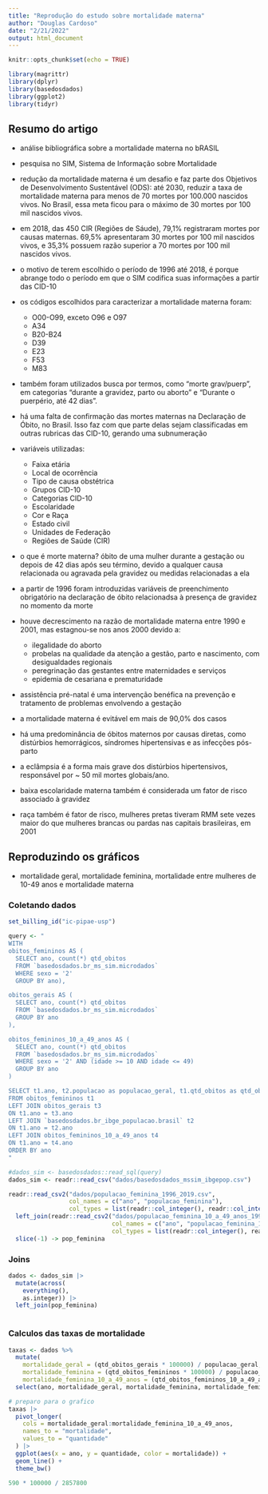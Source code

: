 ```yaml
---
title: "Reprodução do estudo sobre mortalidade materna"
author: "Douglas Cardoso"
date: "2/21/2022"
output: html_document
---
```


```r
knitr::opts_chunk$set(echo = TRUE)

library(magrittr)
library(dplyr)
library(basedosdados)
library(ggplot2)
library(tidyr)
```

## Resumo do artigo

* análise bibliográfica sobre a mortalidade materna no bRASIL
* pesquisa no SIM, Sistema de Informação sobre Mortalidade
* redução da mortalidade materna é um desafio e faz parte dos Objetivos de Desenvolvimento Sustentável (ODS): até 2030, reduzir a taxa de mortalidade materna para menos de 70 mortes por 100.000 nascidos vivos. No Brasil, essa meta ficou para o máximo de 30 mortes por 100 mil nascidos vivos.
* em 2018, das 450 CIR (Regiões de Sáude), 79,1%  registraram mortes por causas maternas. 69,5% apresentaram 30 mortes por 100 mil nascidos vivos, e 35,3% possuem razão superior a 70 mortes por 100 mil nascidos vivos.
* o motivo de terem escolhido o período de 1996 até 2018, é porque abrange todo o período em que o SIM codifica suas informações a partir das CID-10
* os códigos escolhidos para caracterizar a mortalidade materna foram:
  
  + O00-O99, exceto O96 e O97
  + A34
  + B20-B24
  + D39
  + E23
  + F53
  + M83

* também foram utilizados busca por termos, como "morte grav/puerp", em categorias "durante a gravidez, parto ou aborto" e "Durante o puerpério, até 42 dias".

* há uma falta de confirmação das mortes maternas na Declaração de Óbito, no Brasil. Isso faz com que parte delas sejam classificadas em outras rubricas das CID-10, gerando uma subnumeração

* variáveis utilizadas:

  + Faixa etária
  + Local de ocorrência
  + Tipo de causa obstétrica
  + Grupos CID-10
  + Categorias CID-10
  + Escolaridade
  + Cor e Raça
  + Estado civil
  + Unidades de Federação
  + Regiões de Saúde (CIR)

* o que é morte materna? óbito de uma mulher durante a gestação ou depois de 42 dias após seu término, devido a qualquer causa relacionada ou agravada pela gravidez ou medidas relacionadas a ela
* a partir de 1996 foram introduzidas variáveis de preenchimento obrigatório na declaração de óbito relacionadsa à presença de gravidez no momento da morte
* houve decrescimento na razão de mortalidade materna entre 1990 e 2001, mas estagnou-se nos anos 2000 devido a:

   +  ilegalidade do aborto
   + probelas na qualidade da atenção a gestão, parto e nascimento, com desigualdades regionais
   + peregrinação das gestantes entre maternidades e serviços
   + epidemia de cesariana e prematuridade

* assistência pré-natal é uma intervenção benéfica na prevenção e tratamento de problemas envolvendo a gestação
* a mortalidade materna é evitável em mais de 90,0% dos casos
* há uma predominância de óbitos maternos por causas diretas, como distúrbios hemorrágicos, síndromes hipertensivas e as infecções pós-parto
* a eclâmpsia é a forma mais grave dos distúrbios hipertensivos, responsável por ~ 50 mil mortes globais/ano.
* baixa escolaridade materna também é considerada um fator de risco associado à gravidez
* raça também é fator de risco, mulheres pretas tiveram RMM sete vezes maior do que mulheres brancas ou pardas nas capitais brasileiras, em 2001

## Reproduzindo os gráficos

* mortalidade geral, mortalidade feminina, mortalidade entre mulheres de 10-49 anos e mortalidade materna

### Coletando dados
  
```r
set_billing_id("ic-pipae-usp")

query <- "
WITH 
obitos_femininos AS (
  SELECT ano, count(*) qtd_obitos
  FROM `basedosdados.br_ms_sim.microdados`
  WHERE sexo = '2'
  GROUP BY ano),

obitos_gerais AS (
  SELECT ano, count(*) qtd_obitos
  FROM `basedosdados.br_ms_sim.microdados`
  GROUP BY ano  
),

obitos_femininos_10_a_49_anos AS (
  SELECT ano, count(*) qtd_obitos
  FROM `basedosdados.br_ms_sim.microdados`
  WHERE sexo = '2' AND (idade >= 10 AND idade <= 49)
  GROUP BY ano  
)

SELECT t1.ano, t2.populacao as populacao_geral, t1.qtd_obitos as qtd_obitos_femininos, t3.qtd_obitos as qtd_obitos_gerais, t4.qtd_obitos as qtd_obitos_femininos_10_a_49_anos
FROM obitos_femininos t1
LEFT JOIN obitos_gerais t3
ON t1.ano = t3.ano
LEFT JOIN `basedosdados.br_ibge_populacao.brasil` t2
ON t1.ano = t2.ano
LEFT JOIN obitos_femininos_10_a_49_anos t4
ON t1.ano = t4.ano
ORDER BY ano
"

#dados_sim <- basedosdados::read_sql(query)
dados_sim <- readr::read_csv("dados/basedosdados_mssim_ibgepop.csv")
```

```r
readr::read_csv2("dados/populacao_feminina_1996_2019.csv",
                 col_names = c("ano", "populacao_feminina"),
                 col_types = list(readr::col_integer(), readr::col_integer())) |> 
  left_join(readr::read_csv2("dados/populacao_feminina_10_a_49_anos_1996_2019.csv",
                             col_names = c("ano", "populacao_feminina_10_a_49_anos"),
                             col_types = list(readr::col_integer(), readr::col_integer()))) |> 
  slice(-1) -> pop_feminina
```

### Joins

```r

dados <- dados_sim |> 
  mutate(across(
    everything(),
    as.integer)) |>
  left_join(pop_feminina)
  
```

### Calculos das taxas de mortalidade

```r
taxas <- dados %>% 
  mutate(
    mortalidade_geral = (qtd_obitos_gerais * 100000) / populacao_geral,
    mortalidade_feminina = (qtd_obitos_femininos * 100000) / populacao_feminina,
    mortalidade_feminina_10_a_49_anos = (qtd_obitos_femininos_10_a_49_anos * 100000) / populacao_feminina_10_a_49_anos) |> 
  select(ano, mortalidade_geral, mortalidade_feminina, mortalidade_feminina_10_a_49_anos)
```


```r
# preparo para o grafico
taxas |> 
  pivot_longer(
    cols = mortalidade_geral:mortalidade_feminina_10_a_49_anos,
    names_to = "mortalidade",
    values_to = "quantidade"
  ) |> 
  ggplot(aes(x = ano, y = quantidade, color = mortalidade)) +
  geom_line() +
  theme_bw()
```












```r
590 * 100000 / 2857800

```



















